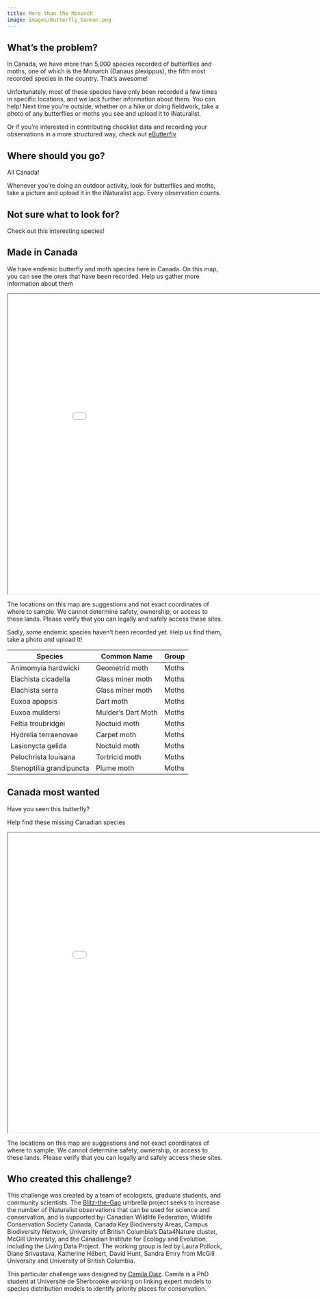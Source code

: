 ```yaml
---
title: More than the Monarch
image: images/Butterfly_banner.png
---
```


## What's the problem?

In Canada, we have more than 5,000 species recorded of butterflies and moths, one of which is the Monarch (Danaus plexippus), the fifth most recorded species in the country. That’s awesome! 

Unfortunately, most of these species have only been recorded a few times in specific locations, and we lack further information about them. You can help! Next time you're outside, whether on a hike or doing fieldwork, take a photo of any butterflies or moths you see and upload it to iNaturalist. 

Or if you're interested in contributing checklist data and recording your observations in a more structured way, check out [eButterfly](https://www.e-butterfly.org/ebapp/en)

## **Where should you go?**

All Canada!

Whenever you're doing an outdoor activity, look for butterflies and moths, take a picture and upload it in the iNaturalist app. Every observation counts.

## **Not sure what to look for?**

Check out this interesting species!


## Made in Canada

We have endemic butterfly and moth species here in Canada. On this map, you can see the ones that have been recorded. Help us gather more information about them

```{=html}
<iframe width="900" height="700" src="maps/challenge_MadeCanada_Butterfly_map.html" title="Endemic butterflies and moths species"></iframe>
```

:::{.callout-warning}
The locations on this map are suggestions and not exact coordinates of where to sample. We cannot determine safety, ownership, or access to these lands. Please verify that you can legally and safely access these sites.
:::

Sadly, some endemic species haven't been recorded yet. Help us find them, take a photo and upload it!

Species                   |Common Name        |Group
--------------------------|-------------------|-------
Animomyia hardwicki       |Geometrid moth     |Moths
Elachista cicadella       |Glass miner moth   |Moths
Elachista serra           |Glass miner moth   |Moths
Euxoa apopsis             |Dart moth          |Moths
Euxoa muldersi            |Mulder's Dart Moth |Moths
Feltia troubridgei        |Noctuid moth       |Moths
Hydrelia terraenovae      |Carpet moth        |Moths
Lasionycta gelida         |Noctuid moth       |Moths
Pelochrista louisana      |Tortricid moth     |Moths
Stenoptilia grandipuncta  |Plume moth         |Moths


## Canada most wanted

Have you seen this butterfly?  

Help find these missing Canadian species 

```{=html}
<iframe width="900" height="700" src="maps/challenge_wanted_butterfly_map.html" title="Most wanted butterflies and moths"></iframe>
```

:::{.callout-warning}
The locations on this map are suggestions and not exact coordinates of where to sample. We cannot determine safety, ownership, or access to these lands. Please verify that you can legally and safely access these sites.
:::

## **Who created this challenge?**

This challenge was created by a team of ecologists, graduate students, and community scientists. The [Blitz-the-Gap](https://blitzthegap.org/) umbrella project seeks to increase the number of iNaturalist observations that can be used for science and conservation, and is supported by: Canadian Wildlife Federation, Wildlife Conservation Society Canada, Canada Key Biodiversity Areas, Campus Biodiversity Network, University of British Columbia’s Data4Nature cluster, McGill University, and the Canadian Institute for Ecology and Evolution, including the Living Data Project. The working group is led by Laura Pollock, Diane Srivastava, Katherine Hébert, David Hunt, Sandra Emry from McGill University and University of British Columbia.

This particular challenge was designed by [Camila Diaz](https://www.researchgate.net/profile/Maria-Corzo-6). Camila is a PhD student at Université de Sherbrooke working on linking expert models to species distribution models to identify priority places for conservation.
